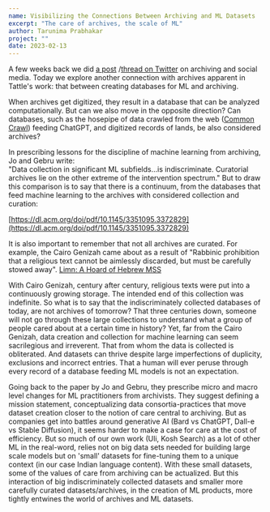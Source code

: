 ```yaml
---
name: Visibilizing the Connections Between Archiving and ML Datasets
excerpt: "The care of archives, the scale of ML"
author: Tarunima Prabhakar
project: ""
date: 2023-02-13
---
```


A few weeks back we did [a post](https://tattle.co.in/blog/the-need-futility-of-archiving) /[thread on Twitter](https://twitter.com/tattlemade/status/1617497088237142017) on archiving and social media. Today we explore another connection with archives apparent in Tattle's work: that between creating databases for ML and archiving.

When archives get digitized, they result in a database that can be analyzed computationally. But can we also move in the opposite direction? Can databases, such as the hosepipe of data crawled from the web ([Common Crawl](https://commoncrawl.org/)) feeding ChatGPT, and digitized records of lands, be also considered archives?

In prescribing lessons for the discipline of machine learning from archiving, Jo and Gebru write:\
"Data collection in significant ML subfields...is indiscriminate. Curatorial archives lie on the other extreme of the intervention spectrum." But to draw this comparison is to say that there is a continuum, from the databases that feed machine learning to the archives with considered collection and curation:

[https://dl.acm.org/doi/pdf/10.1145/3351095.3372829](https://dl.acm.org/doi/pdf/10.1145/3351095.3372829)

It is also important to remember that not all archives are curated. For example, the Cairo Genizah came about as a result of "Rabbinic prohibition that a religious text cannot be aimlessly discarded, but must be carefully stowed away".
[Limn: A Hoard of Hebrew MSS](https://limn.it/articles/a-hoard-of-hebrew-mss/)

With Cairo Genizah, century after century, religious texts were put into a continuously growing storage. The intended end of this collection was indefinite. So what is to say that the indiscriminately collected databases of today, are not archives of tomorrow? That three centuries down, someone will not go through these large collections to understand what a group of people cared about at a certain time in history? Yet, far from the Cairo Genizah, data creation and collection for machine learning can seem sacrilegious and irreverent. That from whom the data is collected is obliterated. And datasets can thrive despite large imperfections of duplicity, exclusions and incorrect entries. That a human will ever peruse through every record of a database feeding ML models is not an expectation.

Going back to the paper by Jo and Gebru, they prescribe micro and macro level changes for ML practitioners from archivists. They suggest defining a mission statement, conceptualizing data consortia-practices that move dataset creation closer to the notion of care central to archiving. But as companies get into battles around generative AI (Bard vs ChatGPT, Dall-e vs Stable Diffusion), it seems harder to make a case for care at the cost of efficiency. But so much of our own work (Uli, Kosh Search) as a lot of other ML in the real-word, relies not on big data sets needed for building large scale models but on 'small' datasets for fine-tuning them to a unique context (in our case Indian language content). With these small datasets, some of the values of care from archiving can be actualized. But this interaction of big indiscriminately collected datasets and smaller more carefully curated datasets/archives, in the creation of ML products, more tightly entwines the world of archives and ML datasets.&#x20;
